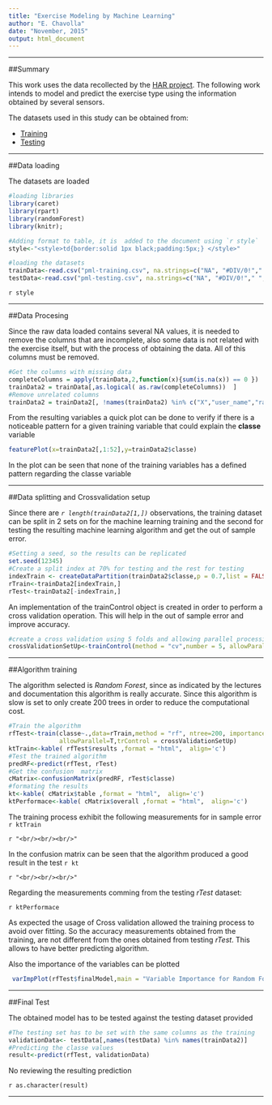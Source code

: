 ```yaml
---
title: "Exercise Modeling by Machine Learning"
author: "E. Chavolla"
date: "November, 2015"
output: html_document
---
```

******

##Summary

This work uses the data recollected by the [HAR project]( http://groupware.les.inf.puc-rio.br/har). The following work intends to model and predict the exercise type using the information obtained by several sensors.

The datasets used in this study can be obtained from:   

* [Training](https://d396qusza40orc.cloudfront.net/predmachlearn/pml-training.csv)
* [Testing](https://d396qusza40orc.cloudfront.net/predmachlearn/pml-testing.csv)
   
******

##Data loading

The datasets are loaded 

```r
#loading libraries
library(caret)
library(rpart)
library(randomForest)
library(knitr);

#Adding format to table, it is  added to the document using `r style`
style<-"<style>td{border:solid 1px black;padding:5px;} </style>"

#loading the datasets
trainData<-read.csv("pml-training.csv", na.strings=c("NA", "#DIV/0!"," ", ""),strip.white=TRUE)
testData<-read.csv("pml-testing.csv", na.strings=c("NA", "#DIV/0!"," ", ""),strip.white=TRUE)

```

`r style`


******
##Data Procesing

Since the raw data loaded contains several NA values, it is needed to remove the columns that are incomplete, also some data is not related with the exercise itself, but with the process of obtaining  the data. All of this columns must be removed.

```r
#Get the columns with missing data
completeColumns = apply(trainData,2,function(x){sum(is.na(x)) == 0 })
trainData2 = trainData[,as.logical( as.raw(completeColumns))  ]
#Remove unrelated columns
trainData2 = trainData2[, !names(trainData2) %in% c("X","user_name","raw_timestamp_part_1","raw_timestamp_part_2","cvtd_timestamp","new_window","num_window")]

```

From the resulting variables a quick plot can be done to verify if there is a noticeable pattern for a given training variable that could explain the  **classe** variable
```r
featurePlot(x=trainData2[,1:52],y=trainData2$classe)
```


In the plot can be seen that none of the training variables has a defined pattern regarding the classe variable

******
##Data splitting and Crossvalidation setup

Since there are  *`r length(trainData2[1,])`* observations, the training dataset can be split in 2 sets on for the machine learning training and the second for testing the resulting machine learning algorithm and get the out of sample error. 

```r
#Setting a seed, so the results can be replicated
set.seed(12345)
#Create a split index at 70% for testing and the rest for testing
indexTrain <- createDataPartition(trainData2$classe,p = 0.7,list = FALSE)
rTrain<-trainData2[indexTrain,]
rTest<-trainData2[-indexTrain,]

```

An implementation of the trainControl object is created in order to perform a cross validation operation. This will help in the out of sample error and improve accuracy.

```r
#create a cross validation using 5 folds and allowing parallel processing if available
crossValidationSetUp<-trainControl(method = "cv",number = 5, allowParallel = T)
```


******
##Algorithm training

 The algorithm selected is *Random Forest*, since as indicated by the lectures and documentation this algorithm is really accurate. Since this algorithm is slow is set to only create 200 trees in order to reduce the computational cost.
 
```r
#Train the algorithm
rfTest<-train(classe~.,data=rTrain,method = "rf", ntree=200, importance=T, 
              allowParallel=T,trControl = crossValidationSetUp) 
ktTrain<-kable( rfTest$results ,format = "html",  align='c')
#Test the trained algorithm
predRF<-predict(rfTest, rTest)
#Get the confusion  matrix
cMatrix<-confusionMatrix(predRF, rTest$classe)
#formating the results
kt<-kable( cMatrix$table ,format = "html",  align='c')
ktPerformace<-kable( cMatrix$overall ,format = "html",  align='c')

```

  The training process exhibit the following measurements for in sample error
  `r ktTrain`
  
  `r "<br/><br/><br/>"`
    
    
  In the confusion matrix can be seen that the algorithm produced a good result in the test
    `r kt`
  
    
   `r "<br/><br/><br/>"` 
    
  Regarding the measurements comming from the testing *rTest* dataset:

   `r ktPerformace`

As expected the usage of Cross validation allowed the training process to avoid over fitting. So the accuracy measurements obtained from the training, are not different from the ones obtained from testing *rTest*. This allows to have better predicting algorithm.


 Also the importance of the variables can be plotted 
 
```r
 varImpPlot(rfTest$finalModel,main = "Variable Importance for Random Forest", cex=0.7  )
```


******
##Final Test

The obtained model has to be tested against the testing dataset provided
```r
#The testing set has to be set with the same columns as the training
validationData<- testData[,names(testData) %in% names(trainData2)]
#Predicting the classe values
result<-predict(rfTest, validationData)
```

No reviewing the resulting prediction

 `r as.character(result)`


******

   

